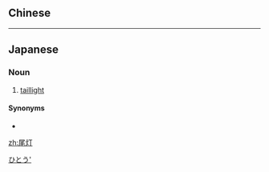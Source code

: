 {{also|尾燈}}
==Chinese==
{{zh-see|尾燈}}

----

==Japanese==
{{ja-kanjitab|び|とう|yomi=o}}

===Noun===
{{ja-noun|びとう}}

# [[taillight]]

====Synonyms====
* {{ja-r|テールランプ}}

[[Category:ja:Auto parts|ひとう']]

[[zh:尾灯]]